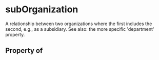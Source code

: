 # subOrganization

A relationship between two organizations where the first includes the second, e.g., as a subsidiary. See also: the more specific 'department' property.

## Property of



